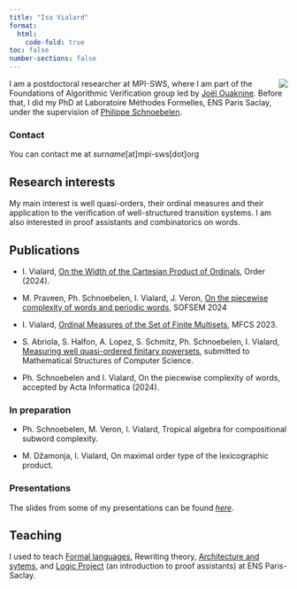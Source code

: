 ```yaml
---
title: "Isa Vialard"
format:
  html:
    code-fold: true
toc: false
number-sections: false
---
```



<img src="./images/photo.jpg" align="right" />

I am a postdoctoral researcher at MPI-SWS, where I am part of the Foundations of Algorithmic Verification group led by [Joël Ouaknine](https://people.mpi-sws.org/~joel/).
Before that, I did my PhD at Laboratoire Méthodes Formelles, ENS Paris Saclay, under the supervision of [Philippe Schnoebelen](http://www.lsv.fr/~phs/).

### Contact
You can contact me at *surname*[at]mpi-sws[dot]org

## Research interests
My main interest is well quasi-orders, their ordinal measures and their application to the verification of well-structured transition systems.
I am also interested in proof assistants and combinatorics on words.

## Publications


- I. Vialard, [On the Width of the Cartesian Product of Ordinals](https://rdcu.be/dDXHB), Order (2024).

- M. Praveen, Ph. Schnoebelen, I. Vialard, J. Veron, [On the piecewise complexity of words and periodic words](https://dl.acm.org/doi/abs/10.1007/978-3-031-52113-3_32), SOFSEM 2024


- I. Vialard, [Ordinal Measures of the Set of Finite Multisets](https://drops.dagstuhl.de/opus/volltexte/2023/18621/pdf/LIPIcs-MFCS-2023-87.pdf), MFCS 2023.

- S. Abriola, S. Halfon, A. Lopez, S. Schmitz, Ph. Schnoebelen, I. Vialard, [Measuring well quasi-ordered finitary powersets](https://arxiv.org/abs/2312.14587), submitted to Mathematical Structures of Computer Science.

- Ph. Schnoebelen and I. Vialard, On the piecewise complexity of words, accepted by Acta Informatica (2024).
    
### In preparation

- Ph. Schnoebelen, M. Veron, I. Vialard, Tropical algebra for compositional subword complexity.

- M. Džamonja, I. Vialard, On maximal order type of the lexicographic product.

### Presentations

The slides from some of my presentations can be found [*here*](https://isavialard.github.io/vialard.github.io/slides.html).

## Teaching

I used to teach [Formal languages](https://lmf.cnrs.fr/IsaVialard/LangagesFormels), Rewriting theory, [Architecture and sytems](https://lmf.cnrs.fr/IsaVialard/ArchSys), and [Logic Project](https://lmf.cnrs.fr/IsaVialard/ProjetLogique2024) (an introduction to proof assistants) at ENS Paris-Saclay.
